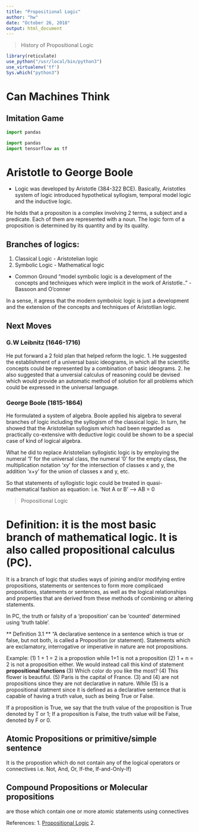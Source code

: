 ```yaml
---
title: "Propositional Logic"
author: "hw"
date: "October 26, 2018"
output: html_document
---
```

> History of Propositional Logic 

```r
library(reticulate)
use_python("/usr/local/bin/python3")
use_virtualenv('tf')
Sys.which("python3")

```


# Can Machines Think
## Imitation Game

```python
import pandas
```


```python
import pandas
import tensorflow as tf


```



#  Aristotle to George Boole 
* Logic was developed by Aristotle (384-322 BCE). Basically, Aristotles system of logic introduced hypothetical syllogism, temporal model logic and the inductive logic. 

He holds that a propositon is a complex involving 2 terms, a subject and a predicate. Each of them are represented with a noun. The logic form of a proposition is determined by its quantity and by its quality. 

## Branches of logics: 
1. Classical Logic - Aristotelian logic 
2. Symbolic Logic - Mathematical logic 

* Common Ground
"model symbolic logic is a development of the concepts and techniques which were implicit in the work of Aristotle.." - Bassoon and O'conner

In a sense, it agress that the modern symboloic logic is just a development and the extension of the concepts and techniques of Aristotlian logic. 

## Next Moves
### G.W Leibnitz (1646-1716)

He put forward a 2 fold plan that helped reform the logic. 
1. He suggested the establishment of a universal basic ideograms, in which all the scientific concepts could be represented by a combination of basic ideograms. 
2. he also suggested that a unversial calculus of reasoning could be devised which would provide an automatic method of solution for all problems which could be expressed in the universal language. 

### George Boole (1815-1864)
He formulated a system of algebra. Boole applied his algebra to several branches of logic including the syllogism of the classical logic. 
In turn, he showed that the Aristotelian syllogism which had been regarded as practically co-extensive with deductive logic could be shown to be a special case of kind of logical algebra.

What he did to replace Aristotelian syllogistic logic is by employing the numeral '1' for the universal class, the numeral '0' for the empty class, the multiplication notation 'xy' for the intersection of classes x and y, the addition 'x+y' for the union of classes x and y, etc. 

So that statements of syllogistic logic could be treated in quasi-mathematical fashion as equation: 
i.e. 'Not A or B' --> AB = 0


> Propositional Logic 

# Definition: it is the most basic branch of mathematical logic. It is also called propositional calculus (PC).
It is a branch of logic that studies ways of joining and/or modifying entire propositions, statements or sentences to form more complicaed propositions, statements or sentences, as well as the logical relationships and properties that are derived from these methods of combining or altering statements.

In PC, the truth or falsity of a 'proposition' can be 'counted' determined using 'truth table'.


** Definition 3.1 **
"A declarative sentence in a sentence which is true or false, but not both, is called a Proposition (or statement). Statements which are exclamatory, interrogative or imperative in nature are not propositions.

Example: 
(1) 1 + 1 = 2 is a propostion while 1+1 is not a proposition 
(2) 1 + n = 2 is not a proposition either. We would instead call this kind of statement **propositional functions **
(3) Which color do you like the most?
(4) This flower is beautiful.
(5) Paris is the capital of France. 
(3) and (4) are not propositions since they are not declarative in nature. While (5) is a propositional statment since it is defined as a declarative sentence that is capable of having a truth value, such as being True or False.

If a proposition is True, we say that the truth value of the proposition is True denoted by T or 1;
If a proposition is False, the truth value will be False, denoted by F or 0.

## Atomic Propositions or primitive/simple sentence
It is the propostion which do not contain any of the logical operators or connectives i.e. Not, And, Or, If-the, If-and-Only-If)

## Compound Propositions or Molecular propositions
are those which contain one or more atomic statements using connectives 

References: 
1. [Propositional Logic](file:///home/haohanlovesfanli/Downloads/PropositionalLogic.pdf)
2. 